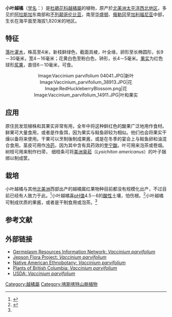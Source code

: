 {{Speciesbox
| image = Vaccinium parvifolium.jpg
| image_width = 250px
| genus =Vaccinium
|species = parvifolium
| authority = [[詹姆斯·爱德华·史密斯|Sm.]]
|}}

'''小叶越橘'''（[[学名|学名]]：''{{lang|la|Vaccinium parvifolium}}''）是[[杜鵑花科|杜鵑花科]][[越橘屬|越橘屬]]的植物，原产於[[北美洲|北美洲]][[太平洋西北地区|太平洋西北地区]]，多见於[[阿拉斯加|阿拉斯加]]东南部和[[不列颠哥伦比亚|不列颠哥伦比亚]]，南至[[华盛顿|华盛顿]]、[[俄勒冈|俄勒冈]]至[[加利福尼亚|加利福尼亚]]中部，生长在海平面至海拔1,820米的地区。

==特征==
[[落叶|落叶]][[灌木|灌木]]，株高至4米，新枝鲜绿色，截面具棱，叶全缘，卵形至长椭圆形，长9－30毫米，宽4－16毫米；花黄白色至粉白色，钟形，长4－5毫米。[[果实|果实]]为红色球形[[浆果|浆果]]，直径6－10毫米，可食。

<center>
<gallery perrow=2>
Image:Vaccinium parvifolium 04041.JPG|新叶
Image:Vaccinium_parvifolium_38913.JPG|花
Image:RedHuckleberryBlossom.png|花 
Image:Vaccinium_parvifolium_14911.JPG|叶和果实
</gallery>
</center>

==应用==
原住民发现植株和其果实非常有用，全年中将这种鲜红色的酸果广泛地用作食材。鲜果可大量食用，或者是作鱼饵，因为果实与鲑鱼卵较为相似。他们也会将果实干燥以备将来使用。干果可以烹制後制成果酱，或是在冬季的宴会上与鲑鱼卵和油混合食用。茎皮可用作[[冷药|冷药]]，因为其中含有具药效的[[奎宁酸|奎宁酸]]。叶可用来泡茶或卷烟。树枝可用来制作扫帚， 细枝条可将[[美洲臭菘|美洲臭菘]]（''Lysichiton americanus''）的叶子捆绑以制成筐。

== 栽培 ==
小叶越橘与其他[[北美洲|北美洲]]西部出产的越橘属红果物种目前都没有规模化出产，不过目前已经有人致力于此。<ref>{{cite web | url = http://berrygrape.oregonstate.edu/information-on-huckleberry-plants/ | publisher = Northwest Berry & Grape Information Network | title = Information on Huckleberry Plants | accessdate = 2008-08-08 | deadurl = yes | archiveurl = https://web.archive.org/web/20080708200709/http://berrygrape.oregonstate.edu/information-on-huckleberry-plants/ | archivedate = 2008-07-08 }}</ref>小叶越橘喜[[pH值|pH值]]4.5－6的[[酸性|酸性]]土壤，怕伤根。<ref name="future">{{cite web | url = http://www.pfaf.org/database/plants.php?Vaccinium+parvifolium | title = Vaccinium parvifolium | work = Plants for a Future | access-date = 2010-01-01 | archive-date = 2017-11-07 | archive-url = https://web.archive.org/web/20171107023024/http://www.pfaf.org/database/plants.php?Vaccinium+parvifolium | dead-url = no }}</ref>小叶越橘可制成优质的果酱，或者是干制食用或泡茶。<ref name="future"/>

==参考文献==
{{reflist|2}}

==外部链接==
{{commons|Vaccinium parvifolium}}
{{Wikispecies|Vaccinium parvifolium}}
*[https://web.archive.org/web/20080917191107/http://www.ars-grin.gov/cgi-bin/npgs/html/taxon.pl?41050 Germplasm Resources Information Network: ''Vaccinium parvifolium'']
*[http://ucjeps.berkeley.edu/cgi-bin/get_JM_treatment.pl?Vaccinium+parvifolium Jepson Flora Project: ''Vaccinium parvifolium''] {{Wayback|url=http://ucjeps.berkeley.edu/cgi-bin/get_JM_treatment.pl?Vaccinium+parvifolium |date=20171107011731 }}
*[https://archive.is/20121212200728/http://herb.umd.umich.edu/herb/search.pl?searchstring=Vaccinium+parvifolium Native American Ethnobotany: ''Vaccinium parvifolium'']
*[http://linnet.geog.ubc.ca/Atlas/Atlas.aspx?sciname=Vaccinium+parvifolium Plants of British Columbia: ''Vaccinium parvifolium''] {{Wayback|url=http://linnet.geog.ubc.ca/Atlas/Atlas.aspx?sciname=Vaccinium+parvifolium |date=20200218140418 }}
*[http://plants.usda.gov/java/profile?symbol=VAPA USDA: ''Vaccinium parvifolium''] {{Wayback|url=http://plants.usda.gov/java/profile?symbol=VAPA |date=20130505081527 }}
{{Taxonbar|from=Q3299248}}

[[Category:越橘屬|Category:越橘屬]]
[[Category:喀斯喀特山脈植物|Category:喀斯喀特山脈植物]]